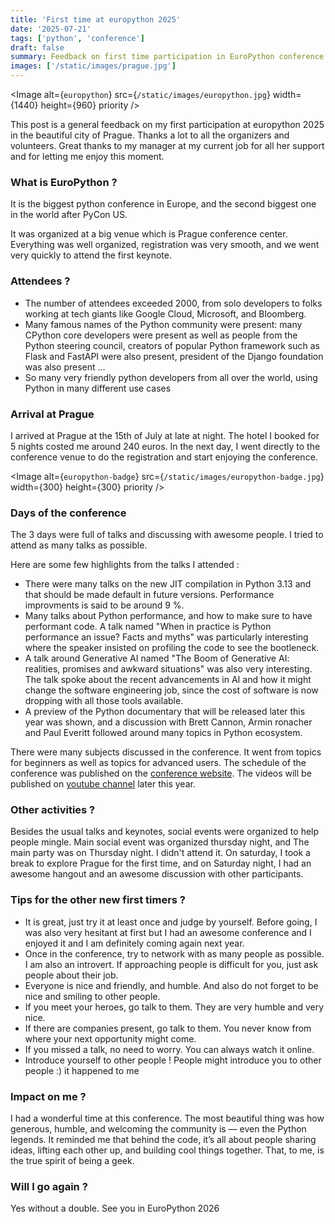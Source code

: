 ```yaml
---
title: 'First time at europython 2025'
date: '2025-07-21'
tags: ['python', 'conference']
draft: false
summary: Feedback on first time participation in EuroPython conference
images: ['/static/images/prague.jpg']
---
```


<Image
  alt={`europython`}
  src={`/static/images/europython.jpg`}
  width={1440}
  height={960}
  priority
/>

This post is a general feedback on my first participation at europython 2025 in the beautiful city of Prague. Thanks a lot to all the organizers and volunteers. Great thanks to my manager at my current job for all her support and for letting me enjoy this moment.

### What is EuroPython ?

It is the biggest python conference in Europe, and the second biggest one in the world after PyCon US. 


It was organized at a big venue which is Prague conference center. Everything was well organized, registration was very smooth, and we went very quickly to attend the first keynote.

### Attendees ?

- The number of attendees exceeded 2000, from solo developers to folks working at tech giants like Google Cloud, Microsoft, and Bloomberg.
- Many famous names of the Python community were present: many CPython core developers were present as well as people from the Python steering council, creators of popular Python framework such as Flask and FastAPI were also present, president of the Django foundation was also present ...
- So many very friendly python developers from all over the world, using Python in many different use cases

### Arrival at Prague

I arrived at Prague at the 15th of July at late at night. The hotel I booked for 5 nights costed me around 240 euros.
In the next day, I went directly to the conference venue to do the registration and start enjoying the conference.

<Image
  alt={`europython-badge`}
  src={`/static/images/europython-badge.jpg`}
  width={300}
  height={300}
  priority
/>


### Days of the conference 

The 3 days were full of talks and discussing with awesome people. I tried to attend as many talks as possible.

Here are some few highlights from the talks I attended : 

- There were many talks on the new JIT compilation in Python 3.13 and that should be made default in future versions. Performance improvments is said to be around 9 %.
- Many talks about Python performance, and how to make sure to have performant code. A talk named "When in practice is Python performance an issue? Facts and myths" was particularly interesting where the speaker insisted on profiling the code to see the bootleneck.
- A talk around Generative AI named "The Boom of Generative AI: realities, promises and awkward situations" was also very interesting. The talk spoke about the recent advancements in AI and how it might change the software engineering job, since the cost of software is now dropping with all those tools available. 
- A preview of the Python documentary that will be released later this year was shown, and a discussion with Brett Cannon, Armin ronacher and Paul Everitt followed around many topics in Python ecosystem.

There were many subjects discussed in the conference. It went from topics for beginners as well as topics for advanced users.
The schedule of the conference was published on the [conference website](https://ep2025.europython.eu/schedule/talks/). The videos will be published on [youtube channel](https://www.youtube.com/c/europythonconference) later this year.

### Other activities ?

Besides the usual talks and keynotes, social events were organized to help people mingle. Main social event was organized thursday night, and The main party was on Thursday night. I didn't attend it.
On saturday, I took a break to explore Prague for the first time, and on Saturday night, I had an awesome hangout and an awesome discussion with other participants.

### Tips for the other new first timers ?

- It is great, just try it at least once and judge by yourself. Before going, I was also very hesitant at first but I had an awesome conference and I enjoyed it and I am definitely coming again next year.
- Once in the conference, try to network with as many people as possible. I am also an introvert. If approaching people is difficult for you, just ask people about their job.
- Everyone is nice and friendly, and humble. And also do not forget to be nice and smiling to other people.
- If you meet your heroes, go talk to them. They are very humble and very nice.
- If there are companies present, go talk to them. You never know from where your next opportunity might come.
- If you missed a talk, no need to worry. You can always watch it online.
- Introduce yourself to other people ! People might introduce you to other people :) it happened to me


### Impact on me ?

I had a wonderful time at this conference. The most beautiful thing was how generous, humble, and welcoming the community is — even the Python legends. 
It reminded me that behind the code, it’s all about people sharing ideas, lifting each other up, and building cool things together. That, to me, is the true spirit of being a geek.

### Will I go again ?

Yes without a double. See you in EuroPython 2026





